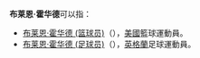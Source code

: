 '''布莱恩·霍华德'''可以指：
* [[布莱恩·霍华德_(篮球员)|布莱恩·霍华德 (篮球员)]]（{{lang-en|Brian Eugene Howard}}），[[美國|美國]]籃球運動員。
* [[布莱恩·霍华德_(足球员)|布莱恩·霍华德 (足球员)]]（{{lang-en|Brian Richard William Brotherton Howard}}），[[英格蘭|英格蘭]]足球運動員。
{{Disambiguation|Cat=六字人名譯名消歧義}}